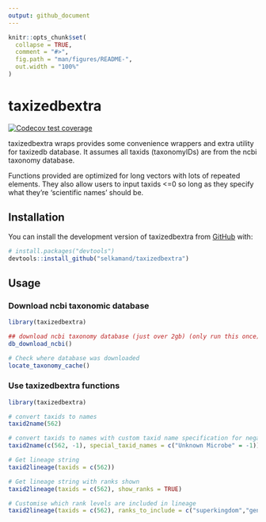 ```yaml
---
output: github_document
---
```


<!-- README.md is generated from README.Rmd. Please edit that file -->

```r
knitr::opts_chunk$set(
  collapse = TRUE,
  comment = "#>",
  fig.path = "man/figures/README-",
  out.width = "100%"
)
```

# taxizedbextra

<!-- badges: start -->

[![Codecov test coverage](https://codecov.io/gh/selkamand/taxizedbextra/branch/master/graph/badge.svg)](https://app.codecov.io/gh/selkamand/taxizedbextra?branch=master)
<!-- badges: end -->

taxizedbextra wraps provides some convenience wrappers and extra utility for taxizedb database. It assumes all taxids (taxonomyIDs) are from the ncbi taxonomy database.

Functions provided are optimized for long vectors with lots of repeated elements.
They also allow users to input taxids <=0 so long as they specify what they're 'scientific names' should be. 


## Installation

You can install the development version of taxizedbextra from [GitHub](https://github.com/) with:

``` r
# install.packages("devtools")
devtools::install_github("selkamand/taxizedbextra")
```

## Usage

### Download ncbi taxonomic database

```r
library(taxizedbextra)

## download ncbi taxonomy database (just over 2gb) (only run this once)
db_download_ncbi()

# Check where database was downloaded
locate_taxonomy_cache()
```


### Use taxizedbextra functions

```r
library(taxizedbextra)

# convert taxids to names
taxid2name(562)

# convert taxids to names with custom taxid name specification for negative taxids
taxid2name(c(562, -1), special_taxid_names = c("Unknown Microbe" = -1))

# Get lineage string
taxid2lineage(taxids = c(562))

# Get lineage string with ranks shown
taxid2lineage(taxids = c(562), show_ranks = TRUE)

# Customise which rank levels are included in lineage
taxid2lineage(taxids = c(562), ranks_to_include = c("superkingdom","genus", "species"))
```

